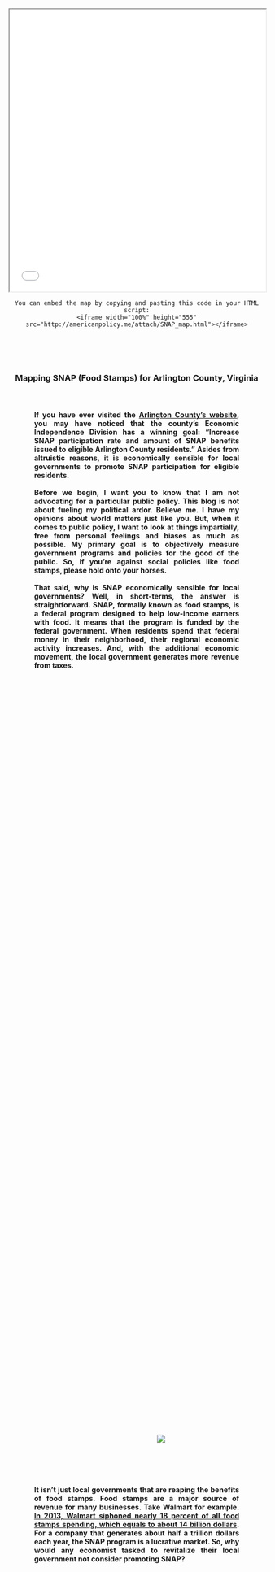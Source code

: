 <head>
<style>
hr { 
    display: block;
    margin-top: 0.5em;
    margin-bottom: 0.5em;
    margin-left: auto;
    margin-right: auto;
    border-style: inset;
    border-width: 1px;
    width: 60%;
}
.abstract {
    -webkit-column-count: 1; /* Chrome, Safari, Opera */
    -moz-column-count: 1; /* Firefox */
    column-count: 1;
    -moz-column-width: 80%; /* Firefox */
    width: 80%;
    min-width: 300px;
    max-width: 500px;
    height: 50%
}
.newspaper1 {
    -webkit-column-count: 1; /* Chrome, Safari, Opera */
    -moz-column-count: 1; /* Firefox */
    column-count: 1;
    -moz-column-width: 80%; /* Firefox */
    width: 80%;
    min-width: 300px;
    max-width: 600px;
    height: 50%
}
.newspaper2 {
    -webkit-column-count: 2; /* Chrome, Safari, Opera */
    -moz-column-count: 2; /* Firefox */
    column-count: 2;
    -moz-column-width: 80%; /* Firefox */
    width: 80%;
    min-width: 300px;
    max-width: 600px;
    height: 50%
}
<link rel="stylesheet" href="css/animate.css">
<script src="js/wow.min.js"> </script>
<script> new WOW().init(); </script>
</style>
</head>



<iframe width="100%" height="555" src="attach/SNAP_map.html"></iframe>
<center>
```
You can embed the map by copying and pasting this code in your HTML script:
<iframe width="100%" height="555" src="http://americanpolicy.me/attach/SNAP_map.html"></iframe>
```


<br><br><br>
<h3> Mapping SNAP (Food Stamps) for Arlington County, Virginia
<br><br>
<div class="wow fadeInUp animated" data-wow-delay="0.5s"></div>
<div class="wow fadeIn animated"></div>



<h4><div class="newspaper1">
<p style="text-align: justify;">
If you have ever visited the [Arlington County's website](https://departments.arlingtonva.us/dhs/dhs-performance-measurement-program/), you may have noticed that the county's Economic Independence Division has a winning goal: "Increase SNAP participation rate and amount of SNAP benefits issued to eligible Arlington County residents." Asides from altruistic reasons, it is economically sensible for local governments to promote SNAP participation for eligible residents.   <br><br>  Before we begin, I want you to know that I am not advocating for a particular public policy. This blog is not about fueling my political ardor. Believe me. I have my opinions about world matters just like you. But, when it comes to public policy, I want to look at things impartially, free from personal feelings and biases as much as possible. My primary goal is to objectively measure government programs and policies for the good of the public. So, if you're against social policies like food stamps, please hold onto your horses.    <br><br>    That said, why is SNAP economically sensible for local governments? Well, in short-terms, the answer is straightforward. SNAP, formally known as food stamps, is a federal program designed to help low-income earners with food. It means that the program is funded by the federal government. When residents spend that federal money in their neighborhood, their regional economic activity increases. And, with the additional economic movement, the local government generates more revenue from taxes.</p></div>  
<br><br><br>

<div style="width:600px">
<div class="wow fadeIn animated" data-wow-delay="1s">
![](https://jnswire.s3.amazonaws.com/jns-media/0d/90/400387/large_Walmart.png)</div></div>
<br><br><br><h4><div class="newspaper1"><p style="text-align: justify;">
It isn't just local governments that are reaping the benefits of food stamps. Food stamps are a major source of revenue for many businesses. Take Walmart for example. [In 2013, Walmart siphoned nearly 18 percent of all food stamps spending, which equals to about 14 billion dollars](https://www.wsj.com/articles/grocers-brace-for-reduction-in-food-stamps-1383168686?tesla=y). For a company that generates about half a trillion dollars each year, the SNAP program is a lucrative market. So, why would any economist tasked to revitalize their local government not consider promoting SNAP?</p></div>



<br><br><br><br><br><br><br><br><br>
<iframe width="100%" height="400" src="attach/SNAP_map_timeline.html"></iframe>
<center>
```
You can embed the map by copying and pasting this code in your HTML script:
<iframe width="100%" height="400" src="http://americanpolicy.me/attach/SNAP_map_timeline.html"></iframe>
```